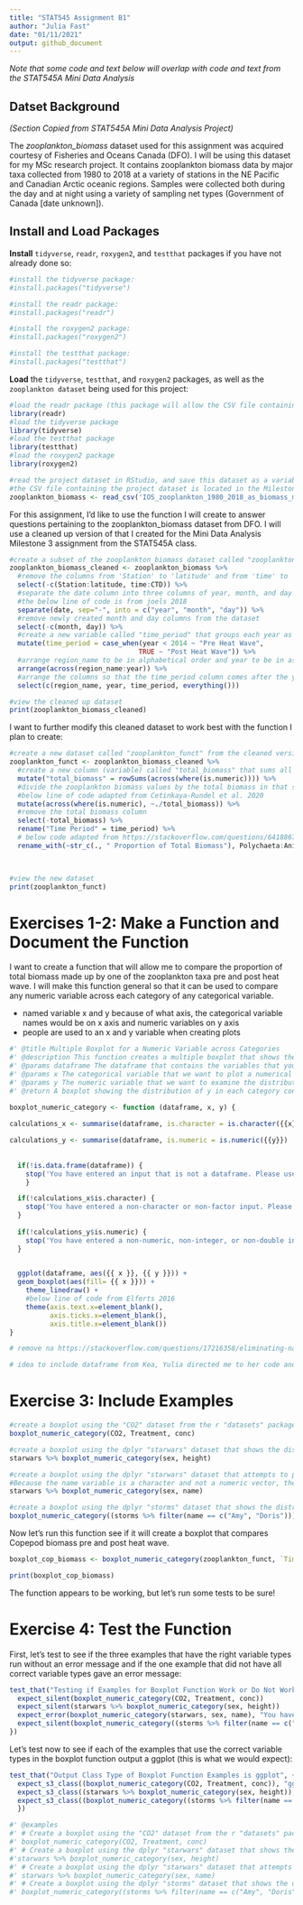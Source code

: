 ```yaml
---
title: "STAT545 Assignment B1"
author: "Julia Fast"
date: "01/11/2021"
output: github_document
---
```


*Note that some code and text below will overlap with code and text from the STAT545A Mini Data Analysis*

## Datset Background 
*(Section Copied from STAT545A Mini Data Analysis Project)*

The *zooplankton_biomass* dataset used for this assignment was acquired courtesy of Fisheries and Oceans Canada (DFO). I will be using this dataset for my MSc research project. It contains zooplankton biomass data by major taxa collected from 1980 to 2018 at a variety of stations in the NE Pacific and Canadian Arctic oceanic regions. Samples were collected both during the day and at night using a variety of sampling net types (Government of Canada [date unknown]).

## Install and Load Packages

**Install** `tidyverse`, `readr`, `roxygen2`, and `testthat` packages if you have not already done so:
```r

#install the tidyverse package:
#install.packages("tidyverse")

#install the readr package:
#install.packages("readr")

#install the roxygen2 package:
#install.packages("roxygen2")

#install the testthat package:
#install.packages("testthat")

```

**Load** the `tidyverse`, `testthat`, and `roxygen2` packages, as well as the `zooplankton dataset` being used for this project:

```r

#load the readr package (this package will allow the CSV file containing the project dataset to be read)
library(readr) 
#load the tidyverse package
library(tidyverse)
#load the testthat package
library(testthat)
#load the roxygen2 package
library(roxygen2)

#read the project dataset in RStudio, and save this dataset as a variable called "zooplankton_biomass"
#the CSV file containing the project dataset is located in the Milestone2 folder of the project GitHub repository
zooplankton_biomass <- read_csv('IOS_zooplankton_1980_2018_as_biomass_major_taxa_groups_EN.csv')

```

For this assignment, I'd like to use the function I will create to answer questions pertaining to the zooplankton_biomass dataset from DFO. I will use a cleaned up version of that I created for the Mini Data Analysis Milestone 3 assignment from the STAT545A class.
```r
#create a subset of the zooplankton_biomass dataset called "zooplankton_biomass_cleaned"
zooplankton_biomass_cleaned <- zooplankton_biomass %>% 
  #remove the columns from 'Station' to 'latitude' and from 'time' to 'CTD' from the dataset
  select(-c(Station:latitude, time:CTD)) %>% 
  #separate the date column into three columns of year, month, and day
  #the below line of code is from joels 2018
  separate(date, sep="-", into = c("year", "month", "day")) %>% 
  #remove newly created month and day columns from the dataset
  select(-c(month, day)) %>% 
  #create a new variable called "time_period" that groups each year as either pre or post marine heat wave
  mutate(time_period = case_when(year < 2014 ~ "Pre Heat Wave",
                                TRUE ~ "Post Heat Wave")) %>% 
  #arrange region_name to be in alphabetical order and year to be in ascending order
  arrange(across(region_name:year)) %>% 
  #arrange the columns so that the time_period column comes after the year column
  select(c(region_name, year, time_period, everything()))

#view the cleaned up dataset
print(zooplankton_biomass_cleaned)
```
I want to further modify this cleaned dataset to work best with the function I plan to create:
```r
#create a new dataset called "zooplankton_funct" from the cleaned version of the original dataset
zooplankton_funct <- zooplankton_biomass_cleaned %>% 
  #create a new column (variable) called "total_biomass" that sums all zooplankton taxa biomass values in each row
  mutate("total_biomass" = rowSums(across(where(is.numeric)))) %>%
  #divide the zooplankton biomass values by the total biomass in that sample so that these cells contain the proportion of total biomass the zooplankton taxa makes up in each sample
  #below line of code adapted from Cetinkaya-Rundel et al. 2020
  mutate(across(where(is.numeric), ~./total_biomass)) %>% 
  #remove the total biomass column
  select(-total_biomass) %>% 
  rename("Time Period" = time_period) %>% 
  # below code adapted from https://stackoverflow.com/questions/64188671/renaming-multiple-columns-with-dplyr-renameacross
  rename_with(~str_c(., " Proportion of Total Biomass"), Polychaeta:Animalia)
  


#view the new dataset
print(zooplankton_funct)

```
# Exercises 1-2: Make a Function and Document the Function

I want to create a function that will allow me to compare the proportion of total biomass made up by one of the zooplankton taxa pre and post heat wave. I will make this function general so that it can be used to compare any numeric variable across each category of any categorical variable. 

- named variable x and y because of what axis, the categorical variable names would be on x axis and numeric variables on y axis
- people are used to an x and y variable when creating plots

```r

#' @title Multiple Boxplot for a Numeric Variable across Categories 
#' @description This function creates a multiple boxplot that shows the distribution of a numeric variable in different categories contained in a categorical variable. NA values will automatically be removed from the data, which will lead to the warning message "Removed n rows containing non-finite values (stat_boxplot)" with n being the number of NA rows removed.
#' @params dataframe The dataframe that contains the variables that you would like to use to create the boxplot. The class of this parameter must be dataframe.
#' @params x The categorical variable that we want to plot a numerical variable across. x must be a vector of class character or factor.
#' @params y The numeric variable that we want to examine the distribution of across a categorical variable. y must be a vector of class double, integer, or numeric.
#' @return A boxplot showing the distribution of y in each category contained in x

boxplot_numeric_category <- function (dataframe, x, y) {
  
calculations_x <- summarise(dataframe, is.character = is.character({{x}}) | is.factor({{x}}), class = class({{x}}))

calculations_y <- summarise(dataframe, is.numeric = is.numeric({{y}}) | is.double({{y}}) | is.integer({{y}}), class = class({{y}}))
  
  
  if(!is.data.frame(dataframe)) {
    stop('You have entered an input that is not a dataframe. Please use a dataframe for the dataframe input')
    }

  if(!calculations_x$is.character) {
    stop('You have entered a non-character or non-factor input. Please enter a character or factor variable for the x input', class(calculations_x$class))
  }
  
  if(!calculations_y$is.numeric) {
    stop('You have entered a non-numeric, non-integer, or non-double input. Please enter a variable of a numeric, integer, or double class for the y input', class(calculations_y$class))
  }
  

  ggplot(dataframe, aes({{ x }}, {{ y }})) + 
  geom_boxplot(aes(fill= {{ x }})) + 
    theme_linedraw() +
    #below line of code from Elferts 2016
    theme(axis.text.x=element_blank(),
          axis.ticks.x=element_blank(),
          axis.title.x=element_blank())
}

# remove na https://stackoverflow.com/questions/17216358/eliminating-nas-from-a-ggplot

# idea to include dataframe from Kea, Yulia directed me to her code and so is ||


```

# Exercise 3: Include Examples 

```r

#create a boxplot using the "CO2" dataset from the r "datasets" package that shows the distribution of CO2 concentration of grass plants in each treatment type (chilled or nonchilled)
boxplot_numeric_category(CO2, Treatment, conc)

#create a boxplot using the dplyr "starwars" dataset that shows the distribution of the height of starwars characters based on the sex of the characters
starwars %>% boxplot_numeric_category(sex, height)

#create a boxplot using the dplyr "starwars" dataset that attempts to plot the distribution of the name of starwars characters based on the sex of the characters.
#Because the name variable is a character and not a numeric vector, the function will deliver an error message.
starwars %>% boxplot_numeric_category(sex, name)

#create a boxplot using the dplyr "storms" dataset that shows the distribution of the wind speeds observed for the storms Caroline and Doris
boxplot_numeric_category((storms %>% filter(name == c("Amy", "Doris"))), name, wind)

```


Now let's run this function see if it will create a boxplot that compares Copepod biomass pre and post heat wave.
```r

boxplot_cop_biomass <- boxplot_numeric_category(zooplankton_funct, `Time Period`, `Copepoda Proportion of Total Biomass`)

print(boxplot_cop_biomass)

```

The function appears to be working, but let's run some tests to be sure!

# Exercise 4: Test the Function

First, let's test to see if the three examples that have the right variable types run without an error message and if the one example that did not have all correct variable types gave an error message: 
```r

test_that("Testing if Examples for Boxplot Function Work or Do Not Work as Expected", {
  expect_silent(boxplot_numeric_category(CO2, Treatment, conc))
  expect_silent(starwars %>% boxplot_numeric_category(sex, height))
  expect_error(boxplot_numeric_category(starwars, sex, name), "You have entered a non-numeric, non-integer, or non-double input. Please enter a variable of a numeric, integer, or double class for the y input")
  expect_silent(boxplot_numeric_category((storms %>% filter(name == c("Amy", "Doris"))), name, wind))
})
```

Let's test now to see if each of the examples that use the correct variable types in the boxplot function output a ggplot (this is what we would expect):
```r
test_that("Output Class Type of Boxplot Function Examples is ggplot", {
  expect_s3_class((boxplot_numeric_category(CO2, Treatment, conc)), "ggplot")
  expect_s3_class((starwars %>% boxplot_numeric_category(sex, height)), "ggplot")
  expect_s3_class((boxplot_numeric_category((storms %>% filter(name == c("Amy", "Doris"))), name, wind)), "ggplot")
  })

```

```r
#' @examples 
#' # Create a boxplot using the "CO2" dataset from the r "datasets" package that shows the distribution of CO2 concentration of grass plants in each treatment type (chilled or nonchilled):
#' boxplot_numeric_category(CO2, Treatment, conc)
#' # Create a boxplot using the dplyr "starwars" dataset that shows the distribution of the height of starwars characters based on the sex of the characters:
#'starwars %>% boxplot_numeric_category(sex, height)
#' # Create a boxplot using the dplyr "starwars" dataset that attempts to plot the distribution of the name of starwars characters based on the sex of the characters.Because the name variable is a character and not a numeric vector, the function will deliver an error message.
#' starwars %>% boxplot_numeric_category(sex, name)
#' # Create a boxplot using the dplyr "storms" dataset that shows the distribution of the wind speeds observed for the storms Caroline and Doris:
#' boxplot_numeric_category((storms %>% filter(name == c("Amy", "Doris"))), name, wind)

```
